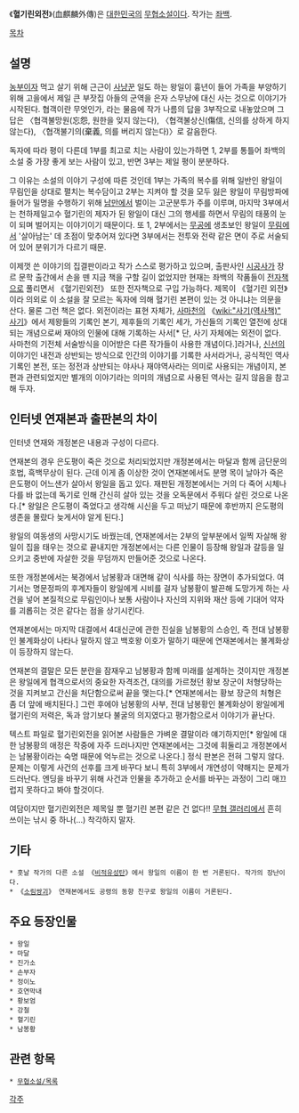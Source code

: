 《'''혈기린외전'''》(血麒麟外傳)은 [[대한민국]]의 [[무협소설]]이다. 작가는 [[좌백]].

[[목차]]
== 설명 ==
[[농부]]이자 먹고 살기 위해 근근이 [[사냥꾼]] 일도 하는 왕일이 흉년이 들어 가족을 부양하기 위해 고을에서 제일 큰 부잣집 아들의 군역을 은자 스무냥에 대신 사는 것으로 이야기가 시작된다. 협객이란 무엇인가, 라는 물음에 작가 나름의 답을 3부작으로 내놓았으며 그 답은 〈협객불망원(忘怨, 원한을 잊지 않는다), 〈협객불상신(傷信, 신의를 상하게 하지 않는다), 〈협객불기의(棄義, 의를 버리지 않는다)〉로 갈음한다.

독자에 따라 평이 다른데 1부를 최고로 치는 사람이 있는가하면 1, 2부를 통틀어 좌백의 소설 중 가장 좋게 보는 사람이 있고, 반면 3부는 제일 평이 분분하다.

그 이유는 소설의 이야기 구성에 따른 것인데 1부는 가족의 복수를 위해 일반인 왕일이 무림인을 상대로 펼치는 복수담이고 2부는 지켜야 할 것을 모두 잃은 왕일이 무림방파에 들어가 밀명을 수행하기 위해 [[남만]]에서 벌이는 고군분투가 주를 이루며, 마지막 3부에서는 천하제일고수 혈기린의 제자가 된 왕일이 대신 그의 행세를 하면서 무림의 태풍의 눈이 되며 벌어지는 이야기이기 때문이다. 또 1, 2부에서는 [[무공]]에 생초보인 왕일이 [[무림]]에서 '살아남는' 데 초점이 맞추어져 있다면 3부에서는 전투와 전략 같은 면이 주로 서술되어 있어 분위기가 다르기 때문.

이제껏 쓴 이야기의 집결판이라고 작가 스스로 평가하고 있으며, 출판사인 [[시공사]]가 장르 문학 출간에서 손을 뗀 지금 책을 구할 길이 없었지만 현재는 좌백의 작품들이 [[전자책]]으로 풀리면서 《혈기린외전》 또한 전자책으로 구입 가능하다. 제목이 《혈기린 외전》이라 의외로 이 소설을 잘 모르는 독자에 의해 혈기린 본편이 있는 것 아니냐는 의문을 산다. 물론 그런 책은 없다. 외전이라는 표현 자체가, [[사마천]]의 《[[wiki:"사기(역사책)" 사기]]》에서 제왕들의 기록인 본기, 제후들의 기록인 세가, 가신들의 기록인 열전에 상대되는 개념으로써 재야의 인물에 대해 기록하는 사서[* 단, 사기 자체에는 외전이 없다. 사마천의 기전체 서술방식을 이어받은 다른 작가들이 사용한 개념이다.]라거나, [[신선]]의 이야기인 내전과 상반되는 방식으로 인간의 이야기를 기록한 사서라거나, 공식적인 역사기록인 본전, 또는 정전과 상반되는 야사나 재야역사라는 의미로 사용되는 개념이지, 본편과 관련되었지만 별개의 이야기라는 의미의 개념으로 사용된 역사는 길지 않음을 참고해 두자.

== 인터넷 연재본과 출판본의 차이 ==
인터넷 연재와 개정본은 내용과 구성이 다르다. 

연재본의 경우 은도평이 죽은 것으로 처리되었지만 개정본에서는 마달과 함께 금단문의 호법, 흑백무상이 된다. 근데 이게 좀 이상한 것이 연재본에서도 분명 목이 날아가 죽은 은도평이 어느샌가 살아서 왕일을 돕고 있다. 재판된 개정본에서는 거의 다 죽어 시체나 다를 바 없는데 독기로 인해 간신히 살아 있는 것을 오독문에서 주워다 살린 것으로 나온다.[* 왕일은 은도평이 죽었다고 생각해 시신을 두고 떠났기 때문에 후반까지 은도평의 생존을 몰랐다 늦게서야 알게 된다.]

왕일의 여동생의 사망시기도 바꿨는데, 연재본에서는 2부의 앞부분에서 일찍 자살해 왕일이 집을 태우는 것으로 끝내지만 개정본에서는 다른 인물이 등장해 왕일과 갈등을 일으키고 중반에 자살한 것을 무덤까지 만들어준 것으로 나온다.

또한 개정본에서는 북경에서 남봉황과 대면해 같이 식사를 하는 장면이 추가되었다. 여기서는 명문정파의 후계자들이 왕일에게 시비를 걸자 남봉황이 발끈해 도망가게 하는 사건을 넣어 본질적으로 무림인이나 보통 사람이나 자신의 지위와 재산 등에 기대어 약자를 괴롭히는 것은 같다는 점을 상기시킨다.

연재본에서는 마지막 대결에서 4대신군에 관한 진실을 남봉황의 스승인, 즉 전대 남봉황인 불계화상이 나타나 말하지 않고 백호왕 이호가 말하기 때문에 연재본에서는 불계화상이 등장하지 않는다.

연재본의 결말은 모든 분란을 잠재우고 남봉황과 함께 미래를 설계하는 것이지만 개정본은 왕일에게 협객으로서의 중요한 자격조건, 대의를 가르쳤던 황보 장군이 처형당하는 것을 지켜보고 간신을 처단함으로써 끝을 맺는다.[* 연재본에서는 황보 장군의 처형은 좀 더 앞에 배치된다.] 그런 후에야 남봉황의 사부, 전대 남봉황인 불계화상이 왕일에게 혈기린의 저력은, 독과 암기보다 불굴의 의지였다고 평가함으로서 이야기가 끝난다.

텍스트 파일로 혈기린외전을 읽어본 사람들은 가벼운 결말이라 얘기하지만[* 왕일에 대한 남봉황의 애정은 작중에 자주 드러나지만 연재본에서는 그것에 휘둘리고 개정본에서는 남봉황이라는 숙명 때문에 억누르는 것으로 나온다.] 정식 판본은 전혀 그렇지 않다. 문제는 이렇게 사건의 선후를 크게 바꾸다 보니 특히 3부에서 개연성이 약해지는 문제가 드러난다. 엔딩을 바꾸기 위해 사건과 인물을 추가하고 순서를 바꾸는 과정이 그리 매끄럽지 못하다고 봐야 할것이다.

여담이지만 혈기린외전은 제목일 뿐 혈기린 본편 같은 건 없다!! [[무협 갤러리]]에서 흔히 쓰이는 낚시 중 하나(...) 착각하지 말자.
== 기타 ==
 * 훗날 작가의 다른 소설 《[[비적유성탄]]》에서 왕일의 이름이 한 번 거론된다. 작가의 장난이다.
 * 《[[소림쌍괴]]》 연재본에서도 공령의 동향 친구로 왕일의 이름이 거론된다.

== 주요 등장인물 ==
 * 왕일
 * 마달
 * 진가소
 * 손부자
 * 정이노
 * 호연막내
 * 황보엄
 * 강철
 * 혈기린 
 * 남봉황 

== 관련 항목 ==
 * [[무협소설/목록]] 

[[각주]]
